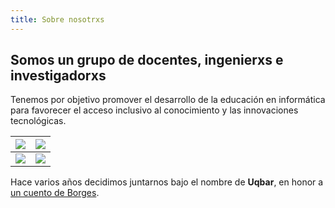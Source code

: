 ```yaml
---
title: Sobre nosotrxs
---
```



## Somos un grupo de docentes, ingenierxs e investigadorxs

Tenemos por objetivo promover el desarrollo de la educación en informática para favorecer el acceso inclusivo al conocimiento y las innovaciones tecnológicas.

| ![](../../../assets/clase.jpeg) | ![](../../../assets/clase.jpeg) |
|---|---|
| ![](../../../assets/clase.jpeg) | ![](../../../assets/clase.jpeg) |

Hace varios años decidimos juntarnos bajo el nombre de **Uqbar**, en honor a [un cuento de Borges](https://es.wikipedia.org/wiki/Tl%C3%B6n,_Uqbar,_Orbis_Tertius).

<LinkCard
  title="Visitá el sitio de Uqbar"
  description="Podés ver todos nuestros proyectos y conocernos mejor."
  href="https://uqbar.org/"
  target="blank"
/>